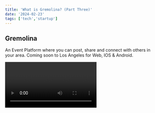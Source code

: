 ```yaml
---
title: 'What is Gremolina? (Part Three)'
date: '2024-02-23'
tags: ['tech','startup']
---
```

## Gremolina

An Event Platform where you can post, share and connect with others in your area. Coming soon to Los Angeles for Web, IOS & Android.

<Video id="h22veNdgUtM" />

## Founder Spotlight

<CustomImage src="https://raw.githubusercontent.com/ehawyeehaw/nublogposts/main/images/newMeBg.jpg" alt="Founder" />

#### Chris Jaramillo

Howdy all, I'm a US Navy Veteran with an appetite for adventure. My time with the US Navy Special Warfare community completely changed my entire perspective and opened my eyes to the true possibilities of life. In addition, my experiences at Rescue Swimmer School deeply ingrained my mindset to adopt resiliency, humbleness and absolute tenacity towards my goals.

Post military service, I'd continued on at the University of Washington as an aspiring Entrepreneur. Being surrounded by great minds inspired me to push myself even further to wear multiple hats, one of those eventually being the hat of a Software Engineer.

Four years and some change, here we are.

## Why Gremolina?

> There's tons of innovative and popular apps serving the same purpose already, what makes you any different?

### Community

We're building Gremolina with community at the forefront, as it stands, there isn't an app or product that we use regularly that fosters the connection we're looking for. Trust me, we've tried them all during the lulls of the pandemic and not much has changed since. Sure, we've seen a newer nameless competitor pop up, yet it still lacks the element of connection we're seeking.

We want users to make real connections long term and in the same sense, Gremolina can also be a place where travelers can pick up and go to something fun at a whims notice!

In addition, we're building features to help users rate the validity of events and also, be able to showcase their participation to events with an achievements system. We're going to Gamify the experience, if you will.

### UI / UX

We believe the platform should be as fun and creative as its user base, splashes of color, personality and simple to use! We want all users to easily be able to post and share their events without overcomplicating the process, built with simplicity with effectiveness towards real engagement/turn out. Whether your a participant of events, small business, midsize, or large business, we want to cultivate an experience that serves all. 

### Next Steps

We've been currently running successful beta periods testing different variations of our platform and have clear direction for the road ahead. We anticipate a Summer 2024 Web launch, with IOS and Android following shortly after. 

### Seed Round

> What's your ask?

We would love to entertain warm introductions to discuss in further detail, along with follow up deck/information. Proceeds raised in this round will go to the immediate development of the platform and more specifically, it will go towards, DEVELOPERS, DEVELOPERS, DEVELOPERS!

### Thank You

If you are here, I'm quite certain we have bothered you on LinkedIn.

Let's setup a chat! 


